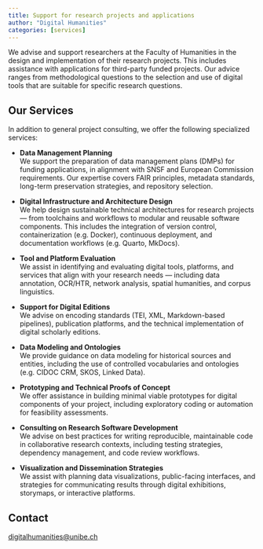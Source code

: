 ```yaml
---
title: Support for research projects and applications
author: "Digital Humanities"
categories: [services]
---
```


We advise and support researchers at the Faculty of Humanities in the design and implementation of their research projects. This includes assistance with applications for third-party funded projects. Our advice ranges from methodological questions to the selection and use of digital tools that are suitable for specific research questions.

## Our Services

In addition to general project consulting, we offer the following specialized services:

-   **Data Management Planning**\
    We support the preparation of data management plans (DMPs) for funding applications, in alignment with SNSF and European Commission requirements. Our expertise covers FAIR principles, metadata standards, long-term preservation strategies, and repository selection.

-   **Digital Infrastructure and Architecture Design**\
    We help design sustainable technical architectures for research projects — from toolchains and workflows to modular and reusable software components. This includes the integration of version control, containerization (e.g. Docker), continuous deployment, and documentation workflows (e.g. Quarto, MkDocs).

-   **Tool and Platform Evaluation**\
    We assist in identifying and evaluating digital tools, platforms, and services that align with your research needs — including data annotation, OCR/HTR, network analysis, spatial humanities, and corpus linguistics.

-   **Support for Digital Editions**\
    We advise on encoding standards (TEI, XML, Markdown-based pipelines), publication platforms, and the technical implementation of digital scholarly editions.

-   **Data Modeling and Ontologies**\
    We provide guidance on data modeling for historical sources and entities, including the use of controlled vocabularies and ontologies (e.g. CIDOC CRM, SKOS, Linked Data).

-   **Prototyping and Technical Proofs of Concept**\
    We offer assistance in building minimal viable prototypes for digital components of your project, including exploratory coding or automation for feasibility assessments.

-   **Consulting on Research Software Development**\
    We advise on best practices for writing reproducible, maintainable code in collaborative research contexts, including testing strategies, dependency management, and code review workflows.

-   **Visualization and Dissemination Strategies**\
    We assist with planning data visualizations, public-facing interfaces, and strategies for communicating results through digital exhibitions, storymaps, or interactive platforms.

## Contact

[digitalhumanities\@unibe.ch](https://www.dh.unibe.ch/index_eng.html)